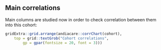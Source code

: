 ## **Main correlations**

Main columns are studied now in order to check correlation between them into this cohort:

```r
gridExtra::grid.arrange(andiacare::corrChart(cohort),
    top = grid::textGrob("Cohort correlations",
        gp = gpar(fontsize = 20, font = 3)))
```